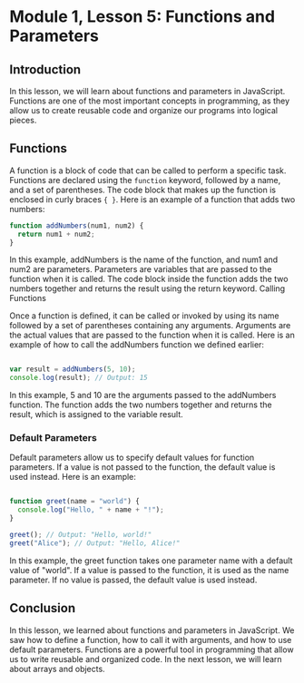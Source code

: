 # Module 1, Lesson 5: Functions and Parameters

## Introduction

In this lesson, we will learn about functions and parameters in JavaScript. Functions are one of the most important concepts in programming, as they allow us to create reusable code and organize our programs into logical pieces.

## Functions

A function is a block of code that can be called to perform a specific task. Functions are declared using the `function` keyword, followed by a name, and a set of parentheses. The code block that makes up the function is enclosed in curly braces `{ }`. Here is an example of a function that adds two numbers:

```js
function addNumbers(num1, num2) {
  return num1 + num2;
}
```

In this example, addNumbers is the name of the function, and num1 and num2 are parameters. Parameters are variables that are passed to the function when it is called. The code block inside the function adds the two numbers together and returns the result using the return keyword.
Calling Functions

Once a function is defined, it can be called or invoked by using its name followed by a set of parentheses containing any arguments. Arguments are the actual values that are passed to the function when it is called. Here is an example of how to call the addNumbers function we defined earlier:

```js

var result = addNumbers(5, 10);
console.log(result); // Output: 15
```

In this example, 5 and 10 are the arguments passed to the addNumbers function. The function adds the two numbers together and returns the result, which is assigned to the variable result.

### Default Parameters

Default parameters allow us to specify default values for function parameters. If a value is not passed to the function, the default value is used instead. Here is an example:

```js

function greet(name = "world") {
  console.log("Hello, " + name + "!");
}

greet(); // Output: "Hello, world!"
greet("Alice"); // Output: "Hello, Alice!"
```

In this example, the greet function takes one parameter name with a default value of "world". If a value is passed to the function, it is used as the name parameter. If no value is passed, the default value is used instead.

## Conclusion

In this lesson, we learned about functions and parameters in JavaScript. We saw how to define a function, how to call it with arguments, and how to use default parameters. Functions are a powerful tool in programming that allow us to write reusable and organized code. In the next lesson, we will learn about arrays and objects.

